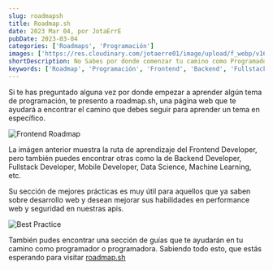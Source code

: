```yaml
---
slug: roadmapsh
title: Roadmap.sh
date: 2023 Mar 04, por JotaErrE
pubDate: 2023-03-04
categories: ['Roadmaps', 'Programación']
images: ['https://res.cloudinary.com/jotaerre01/image/upload/f_webp/v1677947293/Portfolio/etlj5fk0bgn1hsalrli8.webp']
shortDescription: No Sabes por donde comenzar tu camino como Programador o Programadora? No te preocupes, Roadmap.sh te ayudará a encontrar el camino correcto.
keywords: ['Roadmap', 'Programación', 'Frontend', 'Backend', 'Fullstack', 'Mobile', 'Data Science', 'Machine Learning']
---
```


Si te has preguntado alguna vez por donde empezar a aprender algún tema de programación, te presento a roadmap.sh, una página web que te ayudará a encontrar el camino que debes seguir para aprender un tema en específico.

![Frontend Roadmap](https://res.cloudinary.com/jotaerre01/image/upload/f_webp/v1678030941/Portfolio/ylhmwp0sndmr7cbcfxgp.png)

La imágen anterior muestra la ruta de aprendizaje del Frontend Developer, pero también puedes encontrar otras como la de Backend Developer, Fullstack Developer, Mobile Developer, Data Science, Machine Learning, etc.

Su sección de mejores prácticas es muy útil para aquellos que ya saben sobre desarrollo web y desean mejorar sus habilidades en performance web y seguridad en nuestras apis.

![Best Practice](https://res.cloudinary.com/jotaerre01/image/upload/f_webp/v1678031276/Portfolio/asedzxzqjjbnhaf8jwbf.png)

También pudes encontrar una sección de guías que te ayudarán en tu camino como programador o programadora.
Sabiendo todo esto, que estás esperando para visitar [roadmap.sh](https://roadmap.sh 'link')
